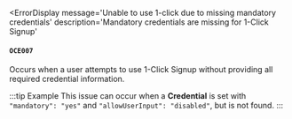 
<ErrorDisplay
  message='Unable to use 1-click due to missing mandatory credentials'
  description='Mandatory credentials are missing for 1-Click Signup'
>
  #### `OCE007`
</ErrorDisplay>
Occurs when a user attempts to use 1-Click Signup without providing all required
credential information.

:::tip Example
This issue can occur when a **Credential** is set with `"mandatory": "yes"`
and `"allowUserInput": "disabled"`, but is not found.
:::
